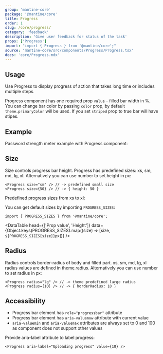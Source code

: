 ```yaml
---
group: 'mantine-core'
package: '@mantine/core'
title: Progress
order: 1
slug: /core/progress/
category: 'feedback'
description: 'Give user feedback for status of the task'
props: ['Progress']
import: "import { Progress } from '@mantine/core';"
source: 'mantine-core/src/components/Progress/Progress.tsx'
docs: 'core/Progress.mdx'
---
```



## Usage

Use Progress to display progress of action that takes long time or includes multiple steps.

Progress component has one required prop `value` – filled bar width in %.
You can change bar color by passing `color` prop, by default `theme.primaryColor` will be used.
If you set `striped` prop to true bar will have stipes.

<ProgressBaseDemo />

<ProgressConfigurator />

## Example

Password strength meter example with Progress component:

<PasswordInputStrengthDemo />

## Size

Size controls progress bar height. Progress has predefined sizes: xs, sm, md, lg, xl.
Alternatively you can use number to set height in px:

```tsx
<Progress size="sm" /> // -> predefined small size
<Progress size={50} /> // -> { height: 50 }
```

Predefined progress sizes from xs to xl:

<ProgressSizesDemo />

You can get default sizes by importing `PROGRESS_SIZES`:

```tsx
import { PROGRESS_SIZES } from '@mantine/core';
```

<DataTable
  head={['Prop value', 'Height']}
  data={Object.keys(PROGRESS_SIZES).map((size) => [size, `${PROGRESS_SIZES[size]}px`])}
/>

## Radius

Radius controls border-radius of body and filled part.
xs, sm, md, lg, xl radius values are defined in <GatsbyLink to="/pages/theming/">theme.radius</GatsbyLink>.
Alternatively you can use number to set radius in px:

```tsx
<Progress radius="lg" /> // -> theme predefined large radius
<Progress radius={10} /> // -> { borderRadius: 10 }
```

## Accessibility

- Progress bar element has `role="progressbar"` attribute
- Progress bar element has `aria-valuenow` attribute with current value
- `aria-valuemin` and `aria-valuemax` attributes are always set to 0 and 100 as component does not support other values

Provide aria-label attribute to label progress:

```tsx
<Progress aria-label="Uploading progress" value={10} />
```
